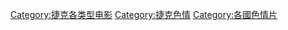 [[Category:捷克各类型电影|Category:捷克各类型电影]]
[[Category:捷克色情|Category:捷克色情]]
[[Category:各國色情片|Category:各國色情片]]